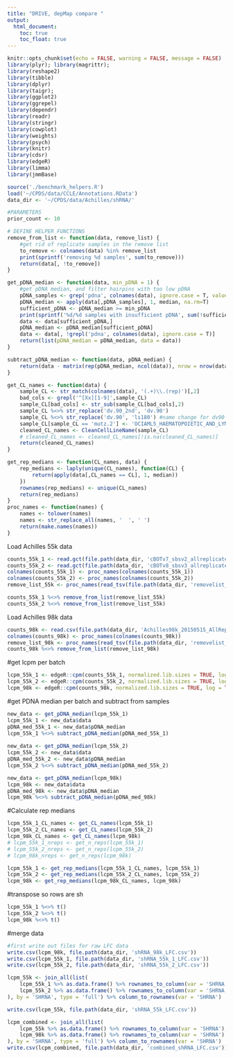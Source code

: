 ```yaml
---
title: "DRIVE, depMap compare "
output:
  html_document:
    toc: true
    toc_float: true
---
```


```r
knitr::opts_chunk$set(echo = FALSE, warning = FALSE, message = FALSE)
library(plyr); library(magrittr); 
library(reshape2)
library(tibble)
library(dplyr)
library(taigr);
library(ggplot2)
library(ggrepel)
library(dependr)
library(readr)
library(stringr)
library(cowplot)
library(weights)
library(psych)
library(knitr)
library(cdsr)
library(edgeR)
library(limma)
library(jmmBase)

source('./benchmark_helpers.R')
load('~/CPDS/data/CCLE/Annotations.RData')
data_dir <- '~/CPDS/data/Achilles/shRNA/'

#PARAMETERS
prior_count <- 10
```

```r
# DEFINE HELPER FUNCTIONS
remove_from_list <- function(data, remove_list) {
    #get rid of replicate samples in the remove list
    to_remove <- colnames(data) %in% remove_list
    print(sprintf('removing %d samples', sum(to_remove)))
    return(data[, !to_remove])
}

get_pDNA_median <- function(data, min_pDNA = 1) {
    #get pDNA median, and filter hairpins with too low pDNA
    pDNA_samples <- grep('pdna', colnames(data), ignore.case = T, value=T)
    pDNA_median <- apply(data[,pDNA_samples], 1, median, na.rm=T)
    sufficient_pDNA <- pDNA_median >= min_pDNA
    print(sprintf('%d/%d samples with insufficient pDNA', sum(!sufficient_pDNA), length(sufficient_pDNA)))
    data <- data[sufficient_pDNA,]
    pDNA_median <- pDNA_median[sufficient_pDNA]
    data <- data[, !grepl('pdna', colnames(data), ignore.case = T)]
    return(list(pDNA_median = pDNA_median, data = data))
}

subtract_pDNA_median <- function(data, pDNA_median) {
    return(data - matrix(rep(pDNA_median, ncol(data)), nrow = nrow(data), ncol = ncol(data), byrow=F))
}

get_CL_names <- function(data) {
    sample_CL <- str_match(colnames(data), '(.+)\\.(rep)')[,2]
    bad_cols <- grepl('^[Xx][1-9]',sample_CL)
    sample_CL[bad_cols] <- str_sub(sample_CL[bad_cols],2)
    sample_CL %<>% str_replace('dv.90_2nd', 'dv.90')
    sample_CL %<>% str_replace('dv.90', 'ls180') #name change for dv90
    sample_CL[sample_CL == 'mutz.2'] <- 'OCIAML5_HAEMATOPOIETIC_AND_LYMPHOID_TISSUE' #name change for MUTZ2
    cleaned_CL_names <- CleanCellLineName(sample_CL)
    # cleaned_CL_names <- cleaned_CL_names[!is.na(cleaned_CL_names)]
    return(cleaned_CL_names)
}

get_rep_medians <- function(CL_names, data) {
    rep_medians <- laply(unique(CL_names), function(CL) {
        return(apply(data[,CL_names == CL], 1, median))
    })
    rownames(rep_medians) <- unique(CL_names)
    return(rep_medians)
}
proc_names <- function(names) {
    names <- tolower(names)
    names <- str_replace_all(names, '  ', ' ')
    return(make.names(names))
}
```


Load Achilles 55k data
```r
counts_55k_1 <- read.gct(file.path(data_dir, 'cBOTv7_sbsv2_allreplicates_sums.gct'))
counts_55k_2 <- read.gct(file.path(data_dir, 'cBOTv8_sbsv3_allreplicates_sums.gct'))
colnames(counts_55k_1) <- proc_names(colnames(counts_55k_1))
colnames(counts_55k_2) <- proc_names(colnames(counts_55k_2))
remove_list_55k <- proc_names(read_tsv(file.path(data_dir, 'removelist_reps_55k.txt'), col_names = FALSE)$X1)

counts_55k_1 %<>% remove_from_list(remove_list_55k)
counts_55k_2 %<>% remove_from_list(remove_list_55k)
```

Load Achilles 98k data
```r
counts_98k <- read.csv(file.path(data_dir, 'Achilles98k_20150515_AllReplicates_20150515_rawReadCounts.csv'), row.names=1)
colnames(counts_98k) <- proc_names(colnames(counts_98k))
remove_list_98k <- proc_names(read_tsv(file.path(data_dir, 'removelist_reps_98k.txt'), col_names = FALSE)$X1)
counts_98k %<>% remove_from_list(remove_list_98k)
```

#get lcpm per batch 
```r
lcpm_55k_1 <- edgeR::cpm(counts_55k_1, normalized.lib.sizes = TRUE, log = TRUE, prior.count = prior_count)
lcpm_55k_2 <- edgeR::cpm(counts_55k_2, normalized.lib.sizes = TRUE, log = TRUE, prior.count = prior_count)
lcpm_98k <- edgeR::cpm(counts_98k, normalized.lib.sizes = TRUE, log = TRUE, prior.count = prior_count)
```

#get PDNA median per batch and subtract from samples
```r
new_data <- get_pDNA_median(lcpm_55k_1)
lcpm_55k_1 <- new_data$data
pDNA_med_55k_1 <- new_data$pDNA_median
lcpm_55k_1 %<>% subtract_pDNA_median(pDNA_med_55k_1)
    
new_data <- get_pDNA_median(lcpm_55k_2)
lcpm_55k_2 <- new_data$data
pDNA_med_55k_2 <- new_data$pDNA_median
lcpm_55k_2 %<>% subtract_pDNA_median(pDNA_med_55k_2)

new_data <- get_pDNA_median(lcpm_98k)
lcpm_98k <- new_data$data
pDNA_med_98k <- new_data$pDNA_median
lcpm_98k %<>% subtract_pDNA_median(pDNA_med_98k)
```

#Calculate rep medians
```r
lcpm_55k_1_CL_names <- get_CL_names(lcpm_55k_1)
lcpm_55k_2_CL_names <- get_CL_names(lcpm_55k_2)
lcpm_98k_CL_names <- get_CL_names(lcpm_98k)
# lcpm_55k_1_nreps <- get_n_reps(lcpm_55k_1)
# lcpm_55k_2_nreps <- get_n_reps(lcpm_55k_2)
# lcpm_98k_nreps <- get_n_reps(lcpm_98k)

lcpm_55k_1 <- get_rep_medians(lcpm_55k_1_CL_names, lcpm_55k_1)
lcpm_55k_2 <- get_rep_medians(lcpm_55k_2_CL_names, lcpm_55k_2)
lcpm_98k <- get_rep_medians(lcpm_98k_CL_names, lcpm_98k)
```

#transpose so rows are sh
```r
lcpm_55k_1 %<>% t()
lcpm_55k_2 %<>% t()
lcpm_98k %<>% t()
```


#merge data
```r
#first write out files for raw LFC data
write.csv(lcpm_98k, file.path(data_dir, 'shRNA_98k_LFC.csv'))
write.csv(lcpm_55k_1, file.path(data_dir, 'shRNA_55k_1_LFC.csv'))
write.csv(lcpm_55k_2, file.path(data_dir, 'shRNA_55k_2_LFC.csv'))

lcpm_55k <- join_all(list(
    lcpm_55k_1 %>% as.data.frame() %>% rownames_to_column(var = 'SHRNA'),
    lcpm_55k_2 %>% as.data.frame() %>% rownames_to_column(var = 'SHRNA')
), by = 'SHRNA', type = 'full') %>% column_to_rownames(var = 'SHRNA')

write.csv(lcpm_55k, file.path(data_dir, 'shRNA_55k_LFC.csv'))

lcpm_combined <- join_all(list(
    lcpm_55k %>% as.data.frame() %>% rownames_to_column(var = 'SHRNA'),
    lcpm_98k %>% as.data.frame() %>% rownames_to_column(var = 'SHRNA')
), by = 'SHRNA', type = 'full') %>% column_to_rownames(var = 'SHRNA')
write.csv(lcpm_combined, file.path(data_dir, 'combined_shRNA_LFC.csv'))
```


<!-- ```{r} -->
<!-- #Make quantile normalized version -->
<!-- lcpm_quant <- t(limma::normalizeQuantiles(t(lcpm_combined))) -->
<!-- write.csv(lcpm_quant, file.path(data_dir, 'combined_shRNA_LFC_quant.csv')) -->
<!-- ``` -->



